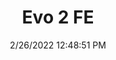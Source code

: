 ---
width: 1333
height: 2000
title: Evo 2 FE
description: Lancia Delta Evo 2 Final Edition
date: 2/26/2022 12:48:51 PM
cameraMake: Sony
cameraModel: ILCE-7M3
lens: FE 85mm F1.4 GM
settingsfStop: f/1.4
settingsISO: ISO 320
settingsShutter: 1/100
settingsFocalLength: 85 mm
---